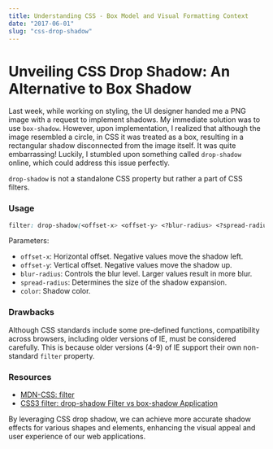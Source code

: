 ```yaml
---
title: Understanding CSS - Box Model and Visual Formatting Context
date: "2017-06-01"
slug: "css-drop-shadow"
---
```


# Unveiling CSS Drop Shadow: An Alternative to Box Shadow
Last week, while working on styling, the UI designer handed me a PNG image with a request to implement shadows. My immediate solution was to use `box-shadow`. However, upon implementation, I realized that although the image resembled a circle, in CSS it was treated as a box, resulting in a rectangular shadow disconnected from the image itself. It was quite embarrassing! Luckily, I stumbled upon something called `drop-shadow` online, which could address this issue perfectly.

`drop-shadow` is not a standalone CSS property but rather a part of CSS filters.

### Usage

```css
filter: drop-shadow(<offset-x> <offset-y> <?blur-radius> <?spread-radius> <?color>)
```

Parameters:

- `offset-x`: Horizontal offset. Negative values move the shadow left.
- `offset-y`: Vertical offset. Negative values move the shadow up.
- `blur-radius`: Controls the blur level. Larger values result in more blur.
- `spread-radius`: Determines the size of the shadow expansion.
- `color`: Shadow color.

### Drawbacks

Although CSS standards include some pre-defined functions, compatibility across browsers, including older versions of IE, must be considered carefully. This is because older versions (4-9) of IE support their own non-standard `filter` property.

### Resources

- [MDN-CSS: filter](https://developer.mozilla.org/en-US/docs/Web/CSS/filter?v=control)
- [CSS3 filter: drop-shadow Filter vs box-shadow Application](http://www.zhangxinxu.com/wordpress/2016/05/css3-filter-drop-shadow-vs-box-shadow/)

By leveraging CSS drop shadow, we can achieve more accurate shadow effects for various shapes and elements, enhancing the visual appeal and user experience of our web applications.